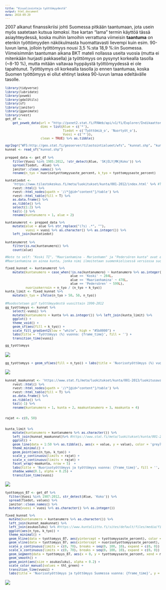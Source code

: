 ```yaml
---
title: "Visualisointeja työttömyydestä"
output: html_document
date: 2018-09-29
---
```


2007 alkanut finanssikriisi johti Suomessa pitkään taantumaan, jota usein myös saatetaan kutsua *lamaksi*. Itse kartan "lama" termin käyttöä tässä asiayhteydessä, koska muihin lamoihin verrattuna viimeisin **taantuma** on etenkin työttömyyden näkökulmasta huomattavasti lievempi kuin esim. 90-luvun lama, jolloin työttömyys nousi 3,5 %:sta 18,9 %:iin Suomessa. Viimeisimmän taantuman aikana BKT mateli nollassa useita vuosia (mutta ei mitenkään hurjasti pakkasella) ja työttömyys on pysynyt korkealla tasolla (~8-10 %), mutta mitään valtavaa hyppäystä työttömyydessä ei ole tapahtunut. Työttöymys oli korkealla tasolla jo ennen taantumaa, koska Suomen työttömyys ei ollut ehtinyt laskea 90-luvun lamaa edeltävälle tasolle. 



<style type="text/css">
body, td {
   font-size: 14px;
}
code.r{
  font-size: 10px;
}
pre {
  font-size: 10px
}
</style>
```r
library(tidyverse)
library(lubridate)
library(pxweb)
library(gdalUtils)
library(sf)
library(janitor)
library(gganimate)
library(rvest)
get_df <- 
    get_pxweb_data(url = "http://pxnet2.stat.fi/PXWeb/api/v1/fi/Explorer/Indikaattorit/alueindikaattorit.px",
                   dims = list(Alue = c('*'),
                               Tiedot = c('Työttömiä_o', 'Nuortyöt_o'),
                               Vuosi = c('*')),
                   clean = TRUE) %>% as.tibble()

ogr2ogr("WFS:http://geo.stat.fi/geoserver/tilastointialueet/wfs", "kunnat.shp", "kunta1000k_2013")
kunnat <- read_sf("kunnat.shp")
```

```r
prepped_data <- get_df %>% 
    filter(Vuosi %in% 1985:2012, !str_detect(Alue, 'SK|ELY|MK|Koko')) %>%
    spread(Tiedot, -Alue) %>% 
    janitor::clean_names() %>% 
    rename(n_tyo = nuorisotyottomyysaste_percent, k_tyo = tyottomyysaste_percent) 

kuntatiedot <- 
    'https://www.tilastokeskus.fi/meta/luokitukset/kunta/001-2012/index.html' %>% #Tämän voisi kopioida suoraa triblenä, mutta scrapetaan uudelleenajettavuuden vuoksi
    rvest::html() %>% 
    rvest::html_nodes(xpath = '//*[@id="content"]/table') %>% 
    rvest::html_table(fill = T) %>% 
    as.data.frame() %>% 
    as.tibble() %>% 
    select(1:2) %>% 
    tail(-1) %>% 
    rename(kuntanumero = 1, alue = 2)

kuntanumerot <- prepped_data %>% 
    mutate(alue = alue %>% str_replace("(?s) .*", ""),
           vuosi = vuosi %>% as.character() %>% as.integer()) %>% 
    left_join(kuntatiedot)
```

```r
kuntanumerot %>% 
    filter(is.na(kuntanumero)) %>% 
    count(alue)

#Note to self: "Koski TI", "Maarianhamina - Marienhamn" ja "Pedersören kunta" ovat ainoat kunnat, joiden nimessä on välilyönti
#Maarianhamina on ainoa kunta, jonka nimi ilmoitetaan suomenkielisessä versiossa suomeksi ja ruotsiksi

fixed_kunnat <- kuntanumerot %>% 
    mutate(kuntanumero = case_when(!is.na(kuntanumero) ~ kuntanumero %>% as.integer(), 
                                   alue == 'Koski' ~ 284L,
                                   alue == 'Maarianhamina' ~ 478L,
                                   alue == 'Pedersören' ~ 599L),
           nuorisokerroin = n_tyo / (n_tyo + k_tyo)) 
kunta_limit <- fixed_kunnat %>% 
    mutate(n_tyo = ifelse(n_tyo > 50, 50, n_tyo))
```

```r
#Muodostetaan gif työttömyydestä vuosittain 1990-2012
gg_tyottomyys <- kunnat %>% 
    select(-vuosi) %>% 
    mutate(kuntanumero = kunta %>% as.integer()) %>% left_join(kunta_limit) %>% 
    ggplot() + 
    theme_void() +
    geom_sf(aes(fill = k_tyo)) + 
    scale_fill_gradient2(low = "white", high = "#5b0000") +
    labs(title = 'Työttömyys (%) vuonna: {frame_time}', fill = '') +
    transition_time(vuosi)

gg_tyottomyys
```
![](https://mkeskisa.netlify.com/img/kuva2.gif)
```r
gg_tyottomyys + geom_sf(aes(fill = n_tyo)) + labs(title = 'Nuorisotyöttömyys (%) vuonna: {frame_time}', fill = '')
```
![](https://mkeskisa.netlify.com/img/kuva1.gif)
```r
kunnat_maakunnat <- 'https://www.stat.fi/meta/luokitukset/kunta/001-2013/luokitusavain_maakunta.html' %>% 
    rvest::html() %>% 
    rvest::html_nodes(xpath = '//*[@id="content"]/table') %>% 
    rvest::html_table(fill = T) %>% 
    as.data.frame() %>% 
    as.tibble() %>% 
    tail(-1) %>% 
    rename(kuntanumero = 1, kunta = 2, maakuntanumero = 3, maakunta = 4)


rajat <- c(0, 50)


kunta_limit %>% 
    mutate(kuntanumero = kuntanumero %>% as.character()) %>% 
    left_join(kunnat_maakunnat)%>% #https://www.stat.fi/meta/luokitukset/kunta/001-2013/luokitusavain_maakunta.html
    ggplot() +
    geom_line(data = 1:50 %>% as.tibble(), aes(x = value, y = value), color = 'grey70') +
    theme_minimal() +
    geom_point(aes(n_tyo, k_tyo)) +
    scale_y_continuous(limits = rajat) +
    scale_x_continuous(limits = rajat) +
    facet_wrap(~maakunta, nrow = 5)  +
    labs(title = 'Nuorisotyöttömyys ja työttömyys vuonna: {frame_time}', fill = '', y = 'Työttömyysaste (%)', x = 'Nuorisotyöttömyysaste (%)') +
    shadow_wake(0.1, alpha = 0.25) +
    transition_time(vuosi)
```
![](https://mkeskisa.netlify.com/img/kuva3.gif)
```r
tyottomyys_87 <- get_df %>% 
  filter(Vuosi %in% 1987:2012, str_detect(Alue, 'Koko')) %>% 
  spread(Tiedot, values) %>% 
  janitor::clean_names() %>% 
  mutate(vuosi = vuosi %>% as.character() %>% as.integer())

fixed_kunnat %>% 
  mutate(kuntanumero = kuntanumero %>% as.character()) %>% 
  left_join(kunnat_maakunnat) %>% 
  left_join(asukasluku) %>% #https://www.kuntaliitto.fi/sites/default/files/media/file/Kuntajaot%20ja%20asukasluvut%202000-2017_5.xls
  ggplot(aes(n_tyo, k_tyo)) +
  theme_minimal() +
  geom_hline(data = tyottomyys_87, aes(yintercept = tyottomyysaste_percent), color = 'grey70', lty = 'dashed') + 
  geom_vline(data = tyottomyys_87, aes(xintercept = nuorisotyottomyysaste_percent), color = 'grey70', lty = 'dashed') +
  scale_y_continuous(limits = c(0, 70), breaks = seq(0, 100, 10), expand = c(0, 0)) +
  scale_x_continuous(limits = c(0, 70), breaks = seq(0, 100, 10), expand = c(0, 0)) +
  geom_segment(data = tyottomyys_87, aes(x = 0, y = tyottomyysaste_percent, xend = nuorisotyottomyysaste_percent, yend = 0), size = 1, color = 'grey70') +
  geom_smooth() + 
  geom_point(aes(size = asukasluku), alpha = 0.2) + 
  scale_color_manual(values = thl_green) +
  transition_time(vuosi) +
  labs(title = 'Nuorisotyöttömyys ja työttömyys Suomessa vuonna: {frame_time}', y = 'Työttömyysaste (%)', x = 'Nuorisotyöttömyysaste (%)', size = 'Asukasluku')

```
![](https://mkeskisa.netlify.com/img/kuva4.gif)